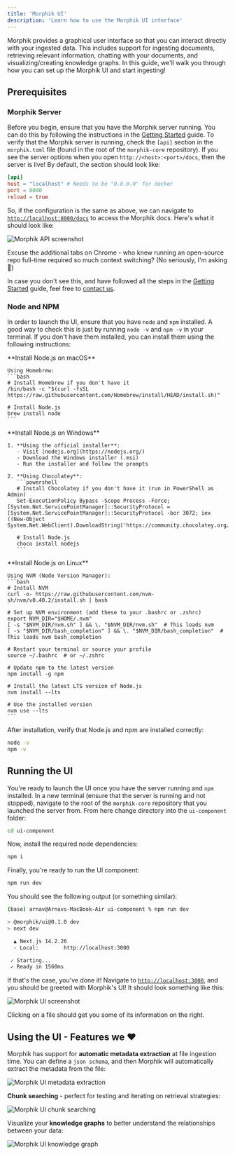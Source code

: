 ```yaml
---
title: 'Morphik UI'
description: 'Learn how to use the Morphik UI interface'
---
```


Morphik provides a graphical user interface so that you can interact directly with your ingested data. This includes support for ingesting documents, retrieving relevant information, chatting with your documents, and visualizing/creating knowledge graphs. In this guide, we'll walk you through how you can set up the Morphik UI and start ingesting!

## Prerequisites

### Morphik Server

Before you begin, ensure that you have the Morphik server running. You can do this by following the instructions in the [Getting Started](/getting-started) guide. To verify that the Morphik server is running, check the `[api]` section in the `morphik.toml` file (found in the root of the `morphik-core` repository). If you see the server options when you open `http://<host>:<port>/docs`, then the server is live! By default, the section should look like:

```toml
[api]
host = "localhost" # Needs to be "0.0.0.0" for docker
port = 8000
reload = true
```

So, if the configuration is the same as above, we can navigate to [`http://localhost:8000/docs`](http://localhost:8000/docs) to access the Morphik docs. Here's what it should look like:

![Morphik API screenshot](/images/ui-guide/api-screenshot.png)

Excuse the additional tabs on Chrome - who knew running an open-source repo full-time required so much context switching? (No seriously, I'm asking 🤣) 

In case you don't see this, and have followed all the steps in the [Getting Started](/getting-started) guide, feel free to [contact us](mailto:founders@morphik.ai).

### Node and NPM

In order to launch the UI, ensure that you have `node` and `npm` installed. A good way to check this is just by running `node -v` and `npm -v` in your terminal. If you don't have them installed, you can install them using the following instructions:

<Tabs>
  <Tab title="macOS">
    **Install Node.js on macOS**
    
    Using Homebrew:
    ```bash
    # Install Homebrew if you don't have it
    /bin/bash -c "$(curl -fsSL https://raw.githubusercontent.com/Homebrew/install/HEAD/install.sh)"
    
    # Install Node.js
    brew install node
    ```
  </Tab>
  
  <Tab title="Windows">
    **Install Node.js on Windows**
    
    1. **Using the official installer**:
       - Visit [nodejs.org](https://nodejs.org/)
       - Download the Windows installer (.msi)
       - Run the installer and follow the prompts
    
    2. **Using Chocolatey**:
       ```powershell
       # Install Chocolatey if you don't have it (run in PowerShell as Admin)
       Set-ExecutionPolicy Bypass -Scope Process -Force; [System.Net.ServicePointManager]::SecurityProtocol = [System.Net.ServicePointManager]::SecurityProtocol -bor 3072; iex ((New-Object System.Net.WebClient).DownloadString('https://community.chocolatey.org/install.ps1'))
       
       # Install Node.js
       choco install nodejs
       ```
  </Tab>
  
  <Tab title="Linux">
    **Install Node.js on Linux**
    
    Using NVM (Node Version Manager):
    ```bash
    # Install NVM
    curl -o- https://raw.githubusercontent.com/nvm-sh/nvm/v0.40.2/install.sh | bash
    
    # Set up NVM environment (add these to your .bashrc or .zshrc)
    export NVM_DIR="$HOME/.nvm"
    [ -s "$NVM_DIR/nvm.sh" ] && \. "$NVM_DIR/nvm.sh"  # This loads nvm
    [ -s "$NVM_DIR/bash_completion" ] && \. "$NVM_DIR/bash_completion"  # This loads nvm bash_completion
    
    # Restart your terminal or source your profile
    source ~/.bashrc  # or ~/.zshrc
    
    # Update npm to the latest version
    npm install -g npm
    
    # Install the latest LTS version of Node.js
    nvm install --lts
    
    # Use the installed version
    nvm use --lts
    ```
  </Tab>
</Tabs>

After installation, verify that Node.js and npm are installed correctly:

```bash
node -v
npm -v
```

## Running the UI
You're ready to launch the UI once you have the server running and `npm` installed. In a new terminal (ensure that the server is running and not stopped), navigate to the root of the `morphik-core` repository that you launched the server from. From here change directory into the `ui-component` folder:
```bash
cd ui-component
```
Now, install the required node dependencies:
```bash
npm i
```
Finally, you're ready to run the UI component:
```bash
npm run dev
```
You should see the following output (or something similar):
```bash
(base) arnav@Arnavs-MacBook-Air ui-component % npm run dev

> @morphik/ui@0.1.0 dev
> next dev

  ▲ Next.js 14.2.26
  - Local:        http://localhost:3000

 ✓ Starting...
 ✓ Ready in 1560ms
```

If that's the case, you've done it! Navigate to [`http://localhost:3000`](http://localhost:3000), and you should be greeted with Morphik's UI! It should look something like this:

![Morphik UI screenshot](/images/ui-guide/document-view.png)

Clicking on a file should get you some of its information on the right. 

## Using the UI - Features we ❤️

Morphik has support for **automatic metadata extraction** at file ingestion time. You can define a `json schema`, and then Morphik will automatically extract the metadata from the file:

![Morphik UI metadata extraction](/images/ui-guide/metadata-extraction.png)

**Chunk searching** - perfect for testing and iterating on retrieval strategies:

![Morphik UI chunk searching](/images/ui-guide/searching-chunks.png)

Visualize your **knowledge graphs** to better understand the relationships between your data:

![Morphik UI knowledge graph](/images/ui-guide/knowledge-graph.png)
